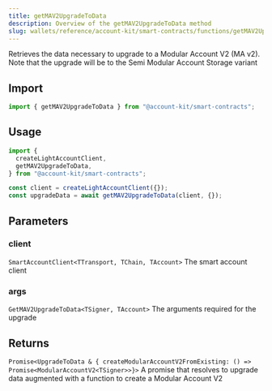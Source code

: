```yaml
---
title: getMAV2UpgradeToData
description: Overview of the getMAV2UpgradeToData method
slug: wallets/reference/account-kit/smart-contracts/functions/getMAV2UpgradeToData
---
```




Retrieves the data necessary to upgrade to a Modular Account V2 (MA v2).
Note that the upgrade will be to the Semi Modular Account Storage variant

## Import

```ts
import { getMAV2UpgradeToData } from "@account-kit/smart-contracts";
```

## Usage

```ts
import {
  createLightAccountClient,
  getMAV2UpgradeToData,
} from "@account-kit/smart-contracts";

const client = createLightAccountClient({});
const upgradeData = await getMAV2UpgradeToData(client, {});
```

## Parameters

### client

`SmartAccountClient<TTransport, TChain, TAccount>`
The smart account client

### args

`GetMAV2UpgradeToData<TSigner, TAccount>`
The arguments required for the upgrade

## Returns

`Promise<UpgradeToData & { createModularAccountV2FromExisting: () => Promise<ModularAccountV2<TSigner>>}>`
A promise that resolves to upgrade data augmented with a function to create a Modular Account V2
